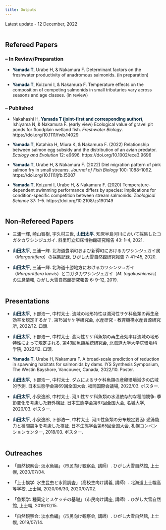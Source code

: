 ```yaml
---
title: Outputs
---
```


Latest update - 12 December, 2022
<br />
<br />

## Refereed Papers
### – In Review/Preparation
- <span style="font-weight:bold; color: #06283D; ">Yamada T</span>, Urabe H, & Nakamura F. Determinant factors on the freshwater productivity of anadromous salmonids. (in preparation)

-  <span style="font-weight:bold; color: #06283D; ">Yamada T</span>, Koizumi I, & Nakamura F. Temperature effects on the composition of competing salmonids in small tributaries vary across seasons and age classes. (in review)

### – Published
- Nakahashi H, <span style="font-weight:bold; color: #06283D; ">Yamada T (joint-first and corresponding author)</span>, Ishiyama N, & Nakamura F. (early view) Ecological value of gravel pit ponds for floodplain wetland fish. *Freshwater Biology*. https://doi.org/10.1111/fwb.14029

-  <span style="font-weight:bold; color: #06283D; ">Yamada T</span>, Katahira H, Miura K, & Nakamura F.  (2022) Relationship between salmon egg subsidy and the distribution of an avian predator. *Ecology and Evolution* 12: e9696. https://doi.org/10.1002/ece3.9696

- <span style="font-weight:bold; color: #06283D; ">Yamada T</span>, Urabe H, & Nakamura F. (2022) Diel migration pattern of pink salmon fry in small streams. *Journal of Fish Biology* 100: 1088–1092. https://doi.org/10.1111/jfb.15007

- <span style="font-weight:bold; color: #06283D; ">Yamada T</span>, Koizumi I, Urabe H, & Nakamura F. (2020) Temperature-dependent swimming performance differs by species: Implications for condition-specific competition between stream salmonids. *Zoological Science* 37: 1–5. https://doi.org/10.2108/zs190149
<br />
<br />

## Non-Refereed Papers

- 三浦一輝, 崎山智樹, 宇久村三世, <span style="font-weight:bold; color: #06283D; ">山田太平</span>. 知床半島河川において採集したコガタカワシンジュガイ. 斜里町立知床博物館研究報告 43: 1–4, 2021.

- <span style="font-weight:bold; color: #06283D; ">山田太平</span>, 三浦一輝. 北海道豊頃町および新得町におけるカワシンジュガイ属（*Margaritifera*）の採集記録, ひがし大雪自然館研究報告 7: 41–45, 2020.

- <span style="font-weight:bold; color: #06283D; ">山田太平</span>, 三浦一輝. 北海道十勝地方におけるカワシンジュガイ（*Margaritifera laevis*）とコガタカワシンジュガイ（*M. togakushiensis*）の生息情報, ひがし大雪自然館研究報告 6: 9–12, 2019.
<br />
<br />

## Presentations

- <span style="font-weight:bold; color: #06283D; ">山田太平</span>, 卜部浩一, 中村太士. 流域の地形特性は溯河性サケ科魚類の再生産効率を規定するか？. 第15回サケ学研究会, 水産研究・教育機構水産資源研究所, 2022/12. 口頭.

- <span style="font-weight:bold; color: #06283D; ">山田太平</span>, 卜部浩一, 中村太士. 溯河性サケ科魚類の再生産効率は流域の地形特性によって規定される. 第43回魚類系統研究会, 北海道大学大学院環境科学院, 2022/12. 口頭.

- <span style="font-weight:bold; color: #06283D; ">Yamada T</span>, Urabe H, Nakamura F. A broad-scale prediction of reduction in spawning habitats for salmonids by dams. IYS Synthesis Symposium, The Westin Bayshore, Vancouver, Canada, 2022/10. Poster.

- <span style="font-weight:bold; color: #06283D; ">山田太平</span>, 卜部浩一, 中村太士. ダムによるサケ科魚類の産卵環境減少の広域的予測. 日本生態学会第69回全国大会, 福岡国際会議場, 2022/03. ポスター.

- <span style="font-weight:bold; color: #06283D; ">山田太平</span>, 小泉逸郎, 中村太士. 河川性サケ科魚類の水温依存的な種間競争: 季節変化を考慮した野外検証. 日本生態学会第67回全国大会, 名城大学, 2020/03. ポスター.

- <span style="font-weight:bold; color: #06283D; ">山田太平</span>, 小泉逸郎, 卜部浩一, 中村太士. 河川性魚類の分布規定要因: 遊泳能力と種間競争を考慮した検証. 日本生態学会第65回全国大会, 札幌コンベンションセンター, 2018/03. ポスター.
<br />
<br />

## Outreaches

- 「自然観察会: 淡水魚編」（市民向け観察会, 講師）. ひがし大雪自然館, 上士幌, 2020/07/04.

- 「上士幌学: 水生昆虫と水質調査」（高校生向け講義, 講師）. 北海道上士幌高等学校, 上士幌, 2020/06/30, 2020/07/02.

- 「魚類学: 種同定とスケッチの基礎」（市民向け講座, 講師）. ひがし大雪自然館, 上士幌, 2019/12/15.

- 「自然観察会: 淡水魚編」（市民向け観察会, 講師）. ひがし大雪自然館, 上士幌, 2019/07/14.





<!-- Google Fonts -->
<link rel="preconnect" href="https://fonts.googleapis.com"> 
<link rel="preconnect" href="https://fonts.gstatic.com" crossorigin> 
<link href="https://fonts.googleapis.com/css2?family=Josefin+Sans&display=swap" rel="stylesheet">
